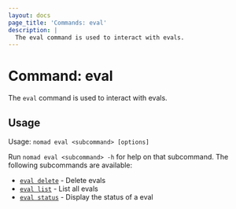 ```yaml
---
layout: docs
page_title: 'Commands: eval'
description: |
  The eval command is used to interact with evals.
---
```


# Command: eval

The `eval` command is used to interact with evals.

## Usage

Usage: `nomad eval <subcommand> [options]`

Run `nomad eval <subcommand> -h` for help on that subcommand. The following
subcommands are available:
- [`eval delete`][delete] - Delete evals
- [`eval list`][list] - List all evals
- [`eval status`][status] - Display the status of a eval

[delete]: /nomad/docs/commands/eval/delete 'Delete evals'
[list]: /nomad/docs/commands/eval/list 'List all evals'
[status]: /nomad/docs/commands/eval/status 'Display the status of a eval'
